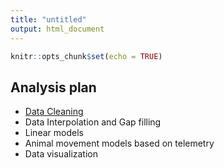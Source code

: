 ```yaml
---
title: "untitled"
output: html_document
---
```


```r
knitr::opts_chunk$set(echo = TRUE)
```

## Analysis plan

- [Data Cleaning](R-markdown-lesson.html)
- Data Interpolation and Gap filling
- Linear models
- Animal movement models based on telemetry
- Data visualization

